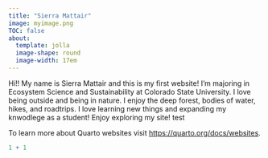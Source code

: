 ```yaml
---
title: "Sierra Mattair"
image: myimage.png
TOC: false
about:
  template: jolla
  image-shape: round
  image-width: 17em
---
```

Hi!! My name is Sierra Mattair and this is my first website! I'm majoring in Ecosystem Science and Sustainability at Colorado State University. I love being outside and being in nature. I enjoy the deep forest, bodies of water, hikes, and roadtrips. I love learning new things and expanding my knwodlege as a student! Enjoy exploring my site! test


To learn more about Quarto websites visit <https://quarto.org/docs/websites>.

```r
1 + 1
```
